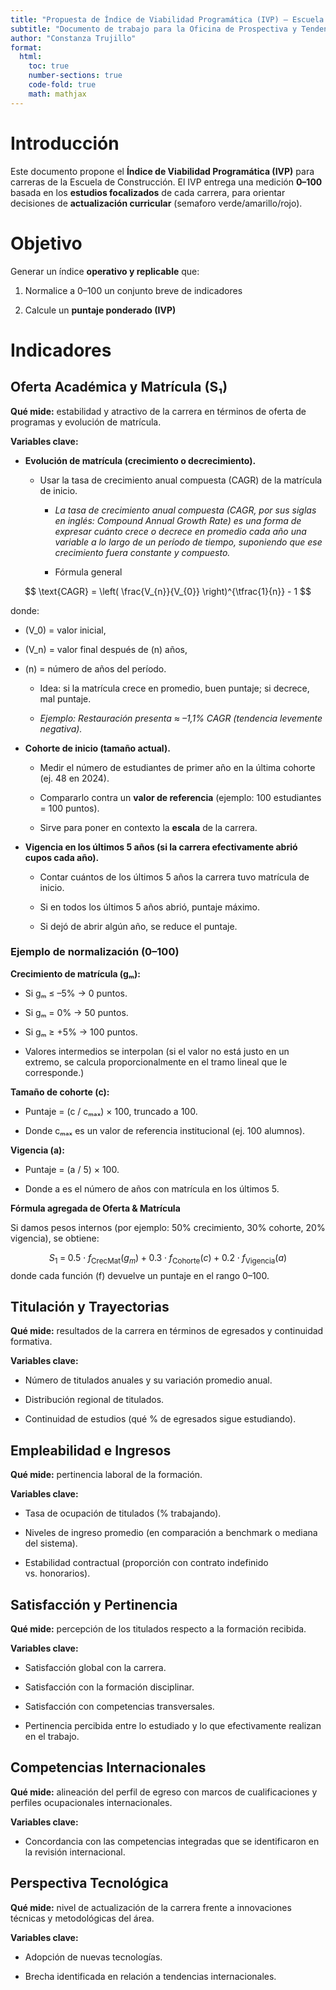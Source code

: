 ---
title: "Propuesta de Índice de Viabilidad Programática (IVP) – Escuela de Construcción"
subtitle: "Documento de trabajo para la Oficina de Prospectiva y Tendencias"
author: "Constanza Trujillo"
format:
  html:
    toc: true
    number-sections: true
    code-fold: true
    math: mathjax
---

# Introducción

Este documento propone el **Índice de Viabilidad Programática (IVP)** para carreras de la Escuela de Construcción. El IVP entrega una medición **0–100** basada en los **estudios focalizados** de cada carrera, para orientar decisiones de **actualización curricular** (semaforo verde/amarillo/rojo).

# Objetivo

Generar un índice **operativo y replicable** que:

1.  Normalice a 0–100 un conjunto breve de indicadores

2.  Calcule un **puntaje ponderado (IVP)**

# Indicadores

## Oferta Académica y Matrícula (S₁)

**Qué mide:** estabilidad y atractivo de la carrera en términos de oferta de programas y evolución de matrícula.

**Variables clave:**

-   **Evolución de matrícula (crecimiento o decrecimiento).**

    -   Usar la tasa de crecimiento anual compuesta (CAGR) de la matrícula de inicio.

        -   *La tasa de crecimiento anual compuesta (CAGR, por sus siglas en inglés: Compound Annual Growth Rate) es una forma de expresar cuánto crece o decrece en promedio cada año una variable a lo largo de un período de tiempo, suponiendo que ese crecimiento fuera constante y compuesto.*

        -   Fórmula general

$$
\text{CAGR} = \left( \frac{V_{n}}{V_{0}} \right)^{\tfrac{1}{n}} - 1
$$

donde:

- \(V_0\) = valor inicial,  
- \(V_n\) = valor final después de \(n\) años,  
- \(n\) = número de años del período.

    -   Idea: si la matrícula crece en promedio, buen puntaje; si decrece, mal puntaje.

    <!-- -->

    -   *Ejemplo: Restauración presenta ≈ –1,1% CAGR (tendencia levemente negativa).*

-   **Cohorte de inicio (tamaño actual).**

    -   Medir el número de estudiantes de primer año en la última cohorte (ej. 48 en 2024).

    -   Compararlo contra un **valor de referencia** (ejemplo: 100 estudiantes = 100 puntos).

    -   Sirve para poner en contexto la **escala** de la carrera.

-   **Vigencia en los últimos 5 años (si la carrera efectivamente abrió cupos cada año).**

    -   Contar cuántos de los últimos 5 años la carrera tuvo matrícula de inicio.

    -   Si en todos los últimos 5 años abrió, puntaje máximo.

    -   Si dejó de abrir algún año, se reduce el puntaje.

### Ejemplo de normalización (0–100)

**Crecimiento de matrícula (gₘ):**

-   Si gₘ ≤ –5% → 0 puntos.

-   Si gₘ = 0% → 50 puntos.

-   Si gₘ ≥ +5% → 100 puntos.

-   Valores intermedios se interpolan (si el valor no está justo en un extremo, se calcula proporcionalmente en el tramo lineal que le corresponde.)

**Tamaño de cohorte (c):**

-   Puntaje = (c / cₘₐₓ) × 100, truncado a 100.

-   Donde cₘₐₓ es un valor de referencia institucional (ej. 100 alumnos).

**Vigencia (a):**

-   Puntaje = (a / 5) × 100.

-   Donde a es el número de años con matrícula en los últimos 5.

**Fórmula agregada de Oferta & Matrícula**

Si damos pesos internos (por ejemplo: 50% crecimiento, 30% cohorte, 20% vigencia), se obtiene:

$$
S_{1} \;=\; 0.5 \cdot f_{\text{CrecMat}}(g_{m})
\;+\; 0.3 \cdot f_{\text{Cohorte}}(c)
\;+\; 0.2 \cdot f_{\text{Vigencia}}(a)
$$ donde cada función (f) devuelve un puntaje en el rango 0–100.

## Titulación y Trayectorias

**Qué mide:** resultados de la carrera en términos de egresados y continuidad formativa.

**Variables clave:**

-   Número de titulados anuales y su variación promedio anual.

-   Distribución regional de titulados.

-   Continuidad de estudios (qué % de egresados sigue estudiando).

## Empleabilidad e Ingresos

**Qué mide:** pertinencia laboral de la formación.

**Variables clave:**

-   Tasa de ocupación de titulados (% trabajando).

-   Niveles de ingreso promedio (en comparación a benchmark o mediana del sistema).

-   Estabilidad contractual (proporción con contrato indefinido vs. honorarios).

## Satisfacción y Pertinencia

**Qué mide:** percepción de los titulados respecto a la formación recibida.

**Variables clave:**

-   Satisfacción global con la carrera.

-   Satisfacción con la formación disciplinar.

-   Satisfacción con competencias transversales.

-   Pertinencia percibida entre lo estudiado y lo que efectivamente realizan en el trabajo.

## Competencias Internacionales

**Qué mide:** alineación del perfil de egreso con marcos de cualificaciones y perfiles ocupacionales internacionales.

**Variables clave:**

-   Concordancia con las competencias integradas que se identificaron en la revisión internacional.

## Perspectiva Tecnológica

**Qué mide:** nivel de actualización de la carrera frente a innovaciones técnicas y metodológicas del área.

**Variables clave:**

-   Adopción de nuevas tecnologías.

-   Brecha identificada en relación a tendencias internacionales.

